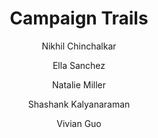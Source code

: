 ---
title: "Campaign Trails"
description: "Each election cycle, candidates campaign in various states to appeal to voters from all over the country. Does that actually matter?"
author: ["Nikhil Chinchalkar", "Ella Sanchez", "Natalie Miller", "Shashank Kalyanaraman", "Vivian Guo"]
editors: ["Jenny Williams", "Winston Ni", "Rahul Ramarao"]
publishedDate: "2024-03-20"
section: "Politics"
image_path: "public/images/CampaignTrails.gif"
external_link: "https://nikhilc52.github.io/campaign_trails_cdj/website/gallery.html"
layout: "image"
order: 7
---